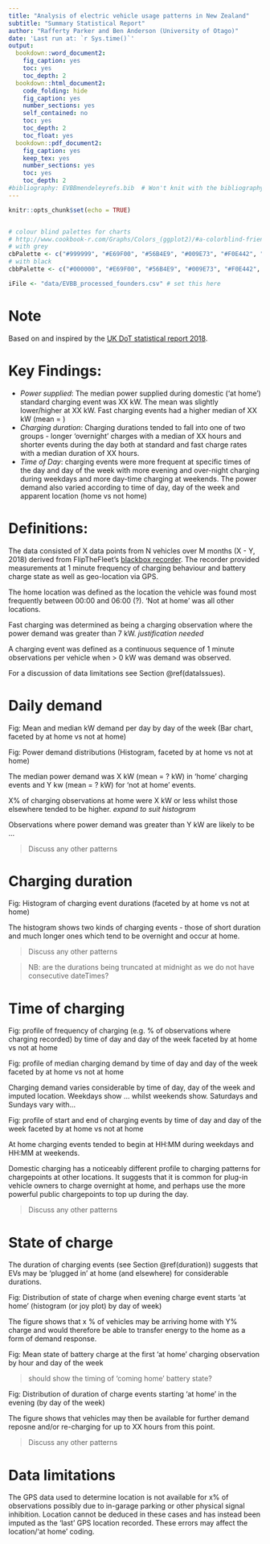 ```yaml
---
title: "Analysis of electric vehicle usage patterns in New Zealand"
subtitle: "Summary Statistical Report"
author: "Rafferty Parker and Ben Anderson (University of Otago)"
date: 'Last run at: `r Sys.time()`'
output:
  bookdown::word_document2:
    fig_caption: yes
    toc: yes
    toc_depth: 2
  bookdown::html_document2:
    code_folding: hide
    fig_caption: yes
    number_sections: yes
    self_contained: no
    toc: yes
    toc_depth: 2
    toc_float: yes
  bookdown::pdf_document2:
    fig_caption: yes
    keep_tex: yes
    number_sections: yes
    toc: yes
    toc_depth: 2
#bibliography: EVBBmendeleyrefs.bib  # Won't knit with the bibliography for some reason. Seems to be a problem with pandoc as opposed to the .bib file.
---
```


```r
knitr::opts_chunk$set(echo = TRUE)


# colour blind palettes for charts
# http://www.cookbook-r.com/Graphs/Colors_(ggplot2)/#a-colorblind-friendly-palette
# with grey
cbPalette <- c("#999999", "#E69F00", "#56B4E9", "#009E73", "#F0E442", "#0072B2", "#D55E00", "#CC79A7")
# with black
cbbPalette <- c("#000000", "#E69F00", "#56B4E9", "#009E73", "#F0E442", "#0072B2", "#D55E00", "#CC79A7")

iFile <- "data/EVBB_processed_founders.csv" # set this here
```

# Note

Based on and inspired by the [UK DoT statistical report 2018](https://assets.publishing.service.gov.uk/government/uploads/system/uploads/attachment_data/file/764270/electric-chargepoint-analysis-2017-domestics.pdf).

# Key Findings:

 * _Power supplied_: The median power supplied during domestic ('at home') standard charging event was XX kW. The mean was slightly lower/higher at XX kW. Fast charging events had a higher median of XX kW (mean = ) 
  * _Charging duration_: Charging durations tended to fall into one of two groups - longer 'overnight' charges with a median of XX hours and shorter events during the day both at standard and fast charge rates with a median duration of XX hours.
  * _Time of Day_: charging events were more frequent at specific times of the day and day of the week with more evening and over-night charging during weekdays and more day-time charging at weekends. The power demand also varied according to time of day, day of the week and apparent location (home vs not home)
  
# Definitions:
The data consisted of X data points from N vehicles over M months (X - Y, 2018) derived from FlipTheFleet's [blackbox recorder](https://flipthefleet.org/ev-black-box/). The recorder provided measurements at 1 minute frequency of charging behaviour and battery charge state as well as geo-location via GPS.

The home location was defined as the location the vehicle was found most frequently between 00:00 and 06:00 (?). 'Not at home' was all other locations.

Fast charging was determined as being a charging observation where the power demand was greater than 7 kW. _justification needed_

A charging event was defined as a continuous sequence of 1 minute observations per vehicle when > 0 kW was demand was observed.

For a discussion of data limitations see Section  \@ref(dataIssues).

# Daily demand

Fig: Mean and median kW demand per day by day of the week (Bar chart, faceted by at home vs not at home)

Fig: Power demand distributions (Histogram, faceted by at home vs not at home)

The median power demand was X kW (mean = ? kW) in 'home' charging events and 
Y kw (mean = ? kW) for 'not at home' events.

X% of charging observations at home were X kW or less whilst those elsewhere tended to be higher. _expand to suit histogram_

Observations where power demand was greater than Y kW are likely to be ...

> Discuss any other patterns

# Charging duration {#duration}

Fig: Histogram of charging event durations (faceted by at home vs not at home)

The histogram shows two kinds of charging events - those of short duration and  much longer ones which tend to be overnight and occur at home.

> Discuss any other patterns

> NB: are the durations being truncated at midnight as we do not have consecutive dateTimes?

# Time of charging

Fig: profile of frequency of charging (e.g. % of observations where charging recorded) by time of day and day of the week faceted by at home vs not at home

Fig: profile of median charging demand by time of day and day of the week faceted by at home vs not at home

Charging demand varies considerable by time of day, day of the week and imputed location. Weekdays show ... whilst weekends show. Saturdays and Sundays vary with...

Fig: profile of start and end of charging events by time of day and day of the week faceted by at home vs not at home

At home charging events tended to begin at HH:MM during weekdays and HH:MM at weekends. 

Domestic charging has a noticeably different profile to charging patterns for chargepoints at other locations. It suggests that it is common for plug-in vehicle owners to charge overnight at home, and perhaps use the more powerful public chargepoints to top up during the day.

> Discuss any other patterns

# State of charge

The duration of charging events (see Section \@ref(duration)) suggests that EVs may be 'plugged in' at home (and elsewhere) for considerable durations.

Fig: Distribution of state of charge when evening charge event starts 'at home' (histogram (or joy plot) by day of week)

The figure shows that x % of vehicles may be arriving home with Y% charge and would therefore be able to transfer energy to the home as a form of demand response. 

Fig: Mean state of battery charge at the first 'at home' charging observation by hour and day of the week

> should show the timing of 'coming home' battery state?

Fig: Distribution of duration of charge events starting 'at home' in the evening (by day of the week)

The figure shows that vehicles may then be available for further demand reposne and/or re-charging for up to XX hours from this point.

> Discuss any other patterns

# Data limitations {#dataIssues}
  
The GPS data used to determine location is not available for x% of observations possibly due to in-garage parking or other physical signal inhibition. Location cannot be deduced in these cases and has instead been imputed as the 'last' GPS location recorded. These errors may affect the location/'at home' coding.

